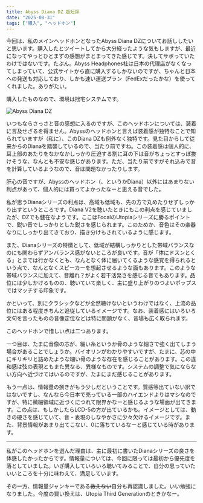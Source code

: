 ```yaml
---
title: Abyss Diana DZ 超短評
date: "2025-08-31"
tags: ["購入", "ヘッドホン"]
---
```


今回は、私のメインヘッドホンとなったAbyss Diana DZについてお話ししたいと思います。購入したとツイートしてから大分経ったような気もしますが、最近になってやっとひとまずの感想がまとまってきた感じです。決してサボっていたわけではないです。たぶん。Abyss Headphones社は日本の代理店がなくなってしまっていて、公式サイトから直に購入するしかないのですが、ちゃんと日本への発送も対応しており、しかも速い運送プラン（FedExだったかな）を使ってくれました。ありがたい。

購入したものなので、環境は拙宅システムです。

![Abyss Diana DZ](/images/posts/20250831_abyss_diana_dz.webp)

いつもならさっさと音の感想に入るのですが、このヘッドホンについては、装着に言及せざるを得ません。Abyssのヘッドホンと言えば装着感が独特なことで知られていますが（私に）、このDiana DZも例外なく独特です。見た目からして従来からのDianaを踏襲しているので、当たり前ですね。この装着感は個人的に、耳上部のあたりをなかなかしっかり圧迫する割に耳の下は音がちょっとすっぽ抜けそうな、なんとも不安な感じがあります。ただ、当たり前ですがそれ込みで音を計算しているようなので、音は問題なかったりします。

肝心の音ですが、Abyssのヘッドホン（、というかDiana）以外にはあまりない利点があって、個人的には買ってよかったなーと思える音でした。

私が思うDianaシリーズの利点は、高域も低域も、先の方で丸めたりせずしっかり出すというところです。Diana V2を聴いたときにもこの利点を感じていましたが、DZでも健在なようです。ここはFocalのUtopiaシリーズに勝るポイントで、鋭い音でしっかりとした鋭さを感じられます。このためか、音色はその楽器なりにしっかり出てきており、描き分けもされているように感じます。

また、Dianaシリーズの特徴として、低域が結構しっかりとした帯域バランスなのにも関わらずアンバランス感がないところが良いです。音が「体にドスンとくる」とまでは行かなくとも、なんとなく体に届いてくるような感覚を得られるという点で、なんとなくスピーカーを想起させるような面もあります。このような帯域バランスに加えて、音離れ？がよく若干活発さを感じる音でもあります。品位には少しかけるものの、聴いていて楽しく、主に盛り上がりのつよいポップスではマッチする印象です。

かといって、別にクラシックなどが全然聴けないというわけではなく、上流の品位にはある程度きちんと追従しているイメージです。なお、装着感にはいろいろ文句を言ったものの音像定位などは特に問題がなく、音場も広く取られます。

このヘッドホンで惜しい点は二つあります。

一つ目は、たまに音像の芯が、細い糸というか骨のような細さで強く出てしまう場合があることでしょうか。バイオリンがわかりやすいですが、たまに、芯の中にキリキリと詰めたような細い骨のような存在を感じることがあります。この違和感は弦の表現ともまた異なる、異様なものです。システムの調整で気にならない方向へ近づけてはいるのですが、たまにまだ感じることがあります。

もう一点は、情報量の捌きがもう少しだということです。質感等出ていない訳ではないですし、なんなら今日本で売っている一部のハイエンドよりはマシなのですが、特に微細領域に近づくにつれて限界かなーと感じるような場面が出てきます。この点は、もしかしたらLCD-5の方が出ているかも。イメージとしては、動きの硬さを感じていて、音・表現のしなやかさに少々欠けるイメージです。また、背景情報があまり出てこない、0に落ちているなーと感じている時があります。

---

私がこのヘッドホンを選んだ理由は、主に最初に書いたDianaシリーズの良さを体感したかったからです。情報量については、今回に限っては最初から優先度を落としていました。いざ購入していろいろ聴いてみることで、自分の思っていたいいところを十分に味わえて、満足しています。

その一方、情報量ジャンキーである~~救えない~~自分も再認識しました。いい勉強になりました。今度の買い換えは、Utopia Third Generationのときかなー。
